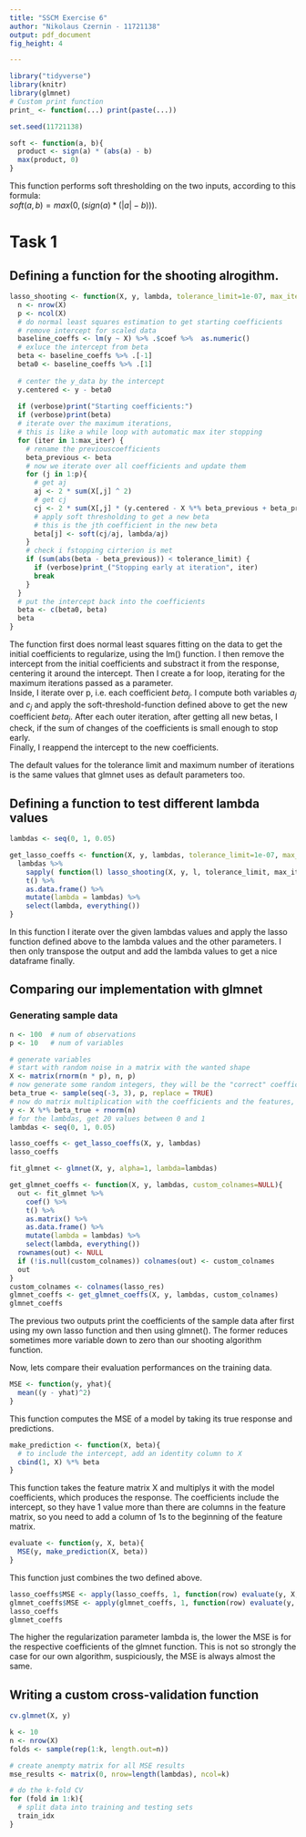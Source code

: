```yaml
---
title: "SSCM Exercise 6"
author: "Nikolaus Czernin - 11721138"
output: pdf_document
fig_height: 4 

---
```


```r
library("tidyverse")
library(knitr)
library(glmnet)
# Custom print function
print_ <- function(...) print(paste(...))

set.seed(11721138)
```


```r
soft <- function(a, b){
  product <- sign(a) * (abs(a) - b)
  max(product, 0)
}

```
This function performs soft thresholding on the two inputs, according to this formula:  
$soft(a, b)=max(0, (sign(a)*(|a|-b)))$.  


# Task 1

## Defining a function for the shooting alrogithm. 
```r

lasso_shooting <- function(X, y, lambda, tolerance_limit=1e-07, max_iter=1e+05, verbose=F){
  n <- nrow(X)
  p <- ncol(X)
  # do normal least squares estimation to get starting coefficients
  # remove intercept for scaled data
  baseline_coeffs <- lm(y ~ X) %>% .$coef %>%  as.numeric()
  # exluce the intercept from beta
  beta <- baseline_coeffs %>% .[-1]
  beta0 <- baseline_coeffs %>% .[1]
  
  # center the y_data by the intercept
  y.centered <- y - beta0
  
  if (verbose)print("Starting coefficients:")
  if (verbose)print(beta)
  # iterate over the maximum iterations, 
  # this is like a while loop with automatic max iter stopping
  for (iter in 1:max_iter) {
    # rename the previouscoefficients
    beta_previous <- beta
    # now we iterate over all coefficients and update them
    for (j in 1:p){
      # get aj
      aj <- 2 * sum(X[,j] ^ 2)
      # get cj
      cj <- 2 * sum(X[,j] * (y.centered - X %*% beta_previous + beta_previous[j] * X[,j]))
      # apply soft thresholding to get a new beta
      # this is the jth coefficient in the new beta
      beta[j] <- soft(cj/aj, lambda/aj)
    }
    # check i fstopping cirterion is met
    if (sum(abs(beta - beta_previous)) < tolerance_limit) {
      if (verbose)print_("Stopping early at iteration", iter)
      break
    }
  }
  # put the intercept back into the coefficients
  beta <- c(beta0, beta)
  beta
}


```


The function first does normal least squares fitting on the data to get the initial 
coefficients to regularize, using the lm() function. I then remove the intercept 
from the initial coefficients and substract it from the response, centering it 
around the intercept. Then I create a for loop, iterating for the maximum iterations 
passed as a parameter.  
Inside, I iterate over p, i.e. each coefficient $beta_j$. I compute both variables
$a_j$ and $c_j$ and apply the soft-threshold-function defined above to get the 
new coefficient $beta_j$. 
After each outer iteration, after getting all new betas, I check, if the sum of changes 
of the coefficients is small enough to stop early.  
Finally, I reappend the intercept to the new coefficients. 

The default values for the tolerance limit and maximum number of iterations is 
the same values that glmnet uses as default parameters too. 

## Defining a function to test different lambda values
```r
lambdas <- seq(0, 1, 0.05)

get_lasso_coeffs <- function(X, y, lambdas, tolerance_limit=1e-07, max_iter=1e+05, verbose=F){
  lambdas %>% 
    sapply( function(l) lasso_shooting(X, y, l, tolerance_limit, max_iter, verbose)) %>% 
    t() %>% 
    as.data.frame() %>% 
    mutate(lambda = lambdas) %>% 
    select(lambda, everything())
}
```


In this function I iterate over the given lambdas values and apply the lasso 
function defined above to the lambda values and the other parameters. 
I then only transpose the output and add the lambda values to get a nice dataframe finally. 


## Comparing our implementation with glmnet

### Generating sample data
```r
n <- 100  # num of observations
p <- 10   # num of variables

# generate variables
# start with random noise in a matrix with the wanted shape
X <- matrix(rnorm(n * p), n, p)
# now generate some random integers, they will be the "correct" coefficients
beta_true <- sample(seq(-3, 3), p, replace = TRUE)
# now do matrix multiplication with the coefficients and the features, then add more random noise
y <- X %*% beta_true + rnorm(n)
# for the lambdas, get 20 values between 0 and 1
lambdas <- seq(0, 1, 0.05)


```


```r
lasso_coeffs <- get_lasso_coeffs(X, y, lambdas) 
lasso_coeffs
```

```r
fit_glmnet <- glmnet(X, y, alpha=1, lambda=lambdas)

get_glmnet_coeffs <- function(X, y, lambdas, custom_colnames=NULL){
  out <- fit_glmnet %>% 
    coef() %>% 
    t() %>% 
    as.matrix() %>% 
    as.data.frame() %>% 
    mutate(lambda = lambdas) %>% 
    select(lambda, everything())
  rownames(out) <- NULL
  if (!is.null(custom_colnames)) colnames(out) <- custom_colnames
  out
}
custom_colnames <- colnames(lasso_res)
glmnet_coeffs <- get_glmnet_coeffs(X, y, lambdas, custom_colnames)
glmnet_coeffs
```

The previous two outputs print the coefficients of the sample data after first
 using my own lasso function and then using glmnet(). The former reduces sometimes more 
 variable down to zero than our shooting algorithm function.  
 
 Now, lets compare their evaluation performances on the training data.
 
```r
MSE <- function(y, yhat){
  mean((y - yhat)^2)
}
```
This function computes the MSE of a model by taking its true response and predictions. 

```r
make_prediction <- function(X, beta){
  # to include the intercept, add an identity column to X
  cbind(1, X) %*% beta
}

```
This function takes the feature matrix X and multiplys it with the model coefficients, 
which produces the response. The coefficients include the intercept, so they have 1 value more 
than there are columns in the feature matrix, so you need to add a column of 1s to the 
beginning of the feature matrix. 

```r
evaluate <- function(y, X, beta){
  MSE(y, make_prediction(X, beta))
}
```
This function just combines the two defined above. 

```r
lasso_coeffs$MSE <- apply(lasso_coeffs, 1, function(row) evaluate(y, X, row[-1]))
glmnet_coeffs$MSE <- apply(glmnet_coeffs, 1, function(row) evaluate(y, X, row[-1]))
lasso_coeffs
glmnet_coeffs
```
The higher the regularization parameter lambda is, the lower the MSE is for the 
respective coefficients of the glmnet function. This is not so strongly 
the case for our own algorithm, suspiciously, the MSE is always almost the same. 


## Writing a custom cross-validation function
```r
cv.glmnet(X, y)
```

```r
k <- 10
n <- nrow(X)
folds <- sample(rep(1:k, length.out=n))

# create anempty matrix for all MSE results
mse_results <- matrix(0, nrow=length(lambdas), ncol=k)

# do the k-fold CV
for (fold in 1:k){
  # split data into training and testing sets
  train_idx
}
```

